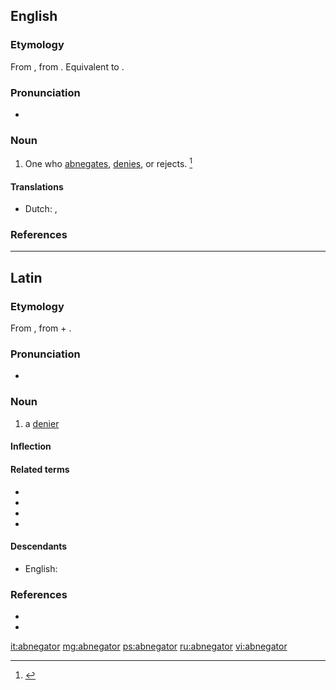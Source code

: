 ==English==

===Etymology===
From {{etyl|LL.|en}}, from {{etyl|la|en}} {{m|la|abnegatus}}. Equivalent to {{suffix|abnegate|or|lang=en}}.

===Pronunciation===
* {{a|US}} {{IPA|/ˈæb.nɪˌɡeɪ.tɚ/|/ˈæb.niˌɡeɪ.tɚ/|lang=en}}

===Noun===
{{en-noun}}

# {{lb|en|rare}} One who [[abnegates]], [[denies]], or rejects. {{defdate|From Mid 17<sup>th</sup> century.}}<ref>{{R:SOED5|page=6}}</ref>

====Translations====
{{trans-top}}
* Dutch: {{t|nl|verloochenaar|m}}, {{t|nl|verwerper|m}}
{{trans-mid}}
{{trans-bottom}}

===References===
<references/>

----

==Latin==

===Etymology===
From {{m|la|abnegō||refuse, deny, decline}}, from {{m|la|ab||from, away from}} + {{m|la|negō||deny; refuse, say no}}.

===Pronunciation===
* {{la-IPA|abnegātor}}

===Noun===
{{la-noun|abnegātor|abnegātōris|m|third}}

# a [[denier]]

====Inflection====
{{la-decl-3rd|abnegātor}}

====Related terms====
* {{l|la|abnegatio|abnegātiō}}
* {{l|la|abnegativus|abnegātīvus}}
* {{l|la|abnegatus|abnegātus}}
* {{l|la|abnego|abnegō}}

====Descendants====
* English: {{l|en|abnegator}}

===References===
* {{R:L&S}}
* {{R:NLW}}

[[it:abnegator]]
[[mg:abnegator]]
[[ps:abnegator]]
[[ru:abnegator]]
[[vi:abnegator]]